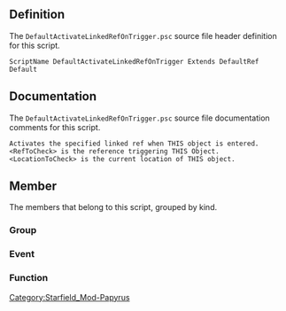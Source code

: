 {{Script_Object_Summary
| title = DefaultActivateLinkedRefOnTrigger
| name = [[SFM:Script-DefaultActivateLinkedRefOnTrigger|DefaultActivateLinkedRefOnTrigger]]
| extends = [[SFM:Script-DefaultRef|DefaultRef]] → [[SFM:Script-DefaultRefParent|DefaultRefParent]] → [[SFM:Script-ObjectReference|ObjectReference]] → [[SFM:Script-Form|Form]] → [[SFM:Script-ScriptObject|ScriptObject]]
| flags = Default
}}


== Definition ==
The <code>DefaultActivateLinkedRefOnTrigger.psc</code> source file header definition for this script.

<source lang="papyrus">
ScriptName DefaultActivateLinkedRefOnTrigger Extends DefaultRef Default
</source>


== Documentation ==
The <code>DefaultActivateLinkedRefOnTrigger.psc</code> source file documentation comments for this script.

<source>
Activates the specified linked ref when THIS object is entered.
<RefToCheck> is the reference triggering THIS Object.
<LocationToCheck> is the current location of THIS object.
</source>


== Member ==
The members that belong to this script, grouped by kind.

=== Group ===
{{Script_Object_Member_Summary
| title = Quest_Properties
| script = [[SFM:Script-DefaultActivateLinkedRefOnTrigger|DefaultActivateLinkedRefOnTrigger]]
| name = [[SFM:Script-DefaultActivateLinkedRefOnTrigger/Quest_Properties|Quest_Properties]]
| kind = Group
| flags = collapsed
| documentation = Double-Click to EXPAND
}}

{{Script_Object_Member_Summary
| title = Script_Specific_Properties
| script = [[SFM:Script-DefaultActivateLinkedRefOnTrigger|DefaultActivateLinkedRefOnTrigger]]
| name = [[SFM:Script-DefaultActivateLinkedRefOnTrigger/Script_Specific_Properties|Script_Specific_Properties]]
| kind = Group
}}

=== Event ===
{{Script_Object_Member_Summary
| title = OnInit
| script = [[SFM:Script-DefaultActivateLinkedRefOnTrigger|DefaultActivateLinkedRefOnTrigger]]
| name = [[SFM:Script-DefaultActivateLinkedRefOnTrigger/OnInit|OnInit]]
| kind = Event
}}

{{Script_Object_Member_Summary
| title = OnTriggerEnter
| script = [[SFM:Script-DefaultActivateLinkedRefOnTrigger|DefaultActivateLinkedRefOnTrigger]]
| name = [[SFM:Script-DefaultActivateLinkedRefOnTrigger/OnTriggerEnter|OnTriggerEnter]]
| kind = Event
| parameters = ObjectReference akActionRef
}}

{{Script_Object_Member_Summary
| title = OnTriggerLeave
| script = [[SFM:Script-DefaultActivateLinkedRefOnTrigger|DefaultActivateLinkedRefOnTrigger]]
| name = [[SFM:Script-DefaultActivateLinkedRefOnTrigger/OnTriggerLeave|OnTriggerLeave]]
| kind = Event
| parameters = ObjectReference akActionRef
}}

=== Function ===
{{Script_Object_Member_Summary
| title = GetRefsToDoSpecificThingsWith
| script = [[SFM:Script-DefaultActivateLinkedRefOnTrigger|DefaultActivateLinkedRefOnTrigger]]
| name = [[SFM:Script-DefaultActivateLinkedRefOnTrigger/GetRefsToDoSpecificThingsWith|GetRefsToDoSpecificThingsWith]]
| kind = Function
| returns = ObjectReference[]
| documentation = Reimplementing Parent's empty function
}}

{{Script_Object_Member_Summary
| title = DoSpecificThing
| script = [[SFM:Script-DefaultActivateLinkedRefOnTrigger|DefaultActivateLinkedRefOnTrigger]]
| name = [[SFM:Script-DefaultActivateLinkedRefOnTrigger/DoSpecificThing|DoSpecificThing]]
| kind = Function
| parameters = DefaultScriptFunctions:ParentScriptFunctionParams ParentScriptFunctionParams, ObjectReference RefToDoThingWith = none, bool LastRefToDoThingWith = true
| documentation = Reimplementing Parent's empty function
}}


[[Category:Starfield_Mod-Papyrus]]
